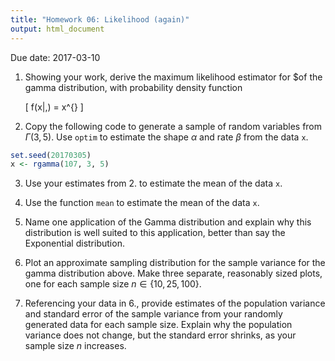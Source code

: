 ```yaml
---
title: "Homework 06: Likelihood (again)"
output: html_document
---
```


Due date: 2017-03-10

1. Showing your work, derive the maximum likelihood estimator for $\alpha of the gamma distribution, with probability density function

   \[ f(x|\alpha,\beta) = \frac{\beta^{\alpha}}{\Gamma(\alpha)}x^{\alpha-1} \exp{(-\beta x)} \]

2. Copy the following code to generate a sample of random variables from $\Gamma(3, 5)$.  Use `optim` to estimate the shape $\alpha$ and rate $\beta$ from the data `x`.

```r
set.seed(20170305)
x <- rgamma(107, 3, 5)
```

3. Use your estimates from 2. to estimate the mean of the data `x`.

4. Use the function `mean` to estimate the mean of the data `x`.

5. Name one application of the Gamma distribution and explain why this distribution is well suited to this application, better than say the Exponential distribution.

6. Plot an approximate sampling distribution for the sample variance for the gamma distribution above.  Make three separate, reasonably sized plots, one for each sample size $n \in \{10, 25, 100\}$.

7. Referencing your data in 6., provide estimates of the population variance and standard error of the sample variance from your randomly generated data for each sample size.  Explain why the population variance does not change, but the standard error shrinks, as your sample size $n$ increases.